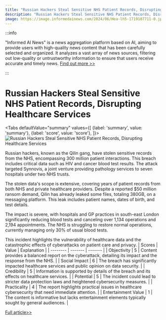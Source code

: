 ```yaml
---
title: "Russian Hackers Steal Sensitive NHS Patient Records, Disrupting Healthcare Services"
description: "Russian Hackers Steal Sensitive NHS Patient Records, Disrupting Healthcare Services"
image: https://image.informedainews.com/2024/06/Hea-lh5-1719107711-0.jpg
---
```



:::info

"Informed AI News" is a news aggregation platform based on AI, aiming to provide users with high-quality news content that has been carefully selected and organized. It analyzes a vast array of news sources, filtering out low-quality or untrustworthy information to ensure that users receive accurate and timely news.  [Find out more >>](/)

:::

# Russian Hackers Steal Sensitive NHS Patient Records, Disrupting Healthcare Services


<Tabs
	defaultValue="summary"
	values={[
	{label: 'summary', value: 'summary'},
	{label: 'score', value: 'score'},
]}>
<TabItem value="summary">
<img
  src="https://image.informedainews.com/2024/06/Hea-lh5-1719107711-0.jpg"
  alt="Russian Hackers Steal Sensitive NHS Patient Records, Disrupting Healthcare Services"
/>



Russian hackers, known as the Qilin gang, have stolen sensitive records from the NHS, encompassing 300 million patient interactions. This breach includes critical data such as HIV and cancer blood test results. The attack targeted Synnovis, a joint venture providing pathology services to seven hospitals under two NHS trusts.

The stolen data's scope is extensive, covering years of patient records from both NHS and private healthcare providers. Despite a reported $50 million ransom demand, Qilin has already leaked some files, totaling 380GB, on a messaging platform. This leak includes patient names, dates of birth, and test details.

The impact is severe, with hospitals and GP practices in south-east London significantly reducing blood tests and canceling over 1,134 operations and 2,194 appointments. The NHS is struggling to restore normal operations, currently managing only 30% of usual blood tests.

This incident highlights the vulnerability of healthcare data and the catastrophic effects of cyberattacks on patient care and privacy.
</TabItem>
<TabItem value="score">
	| Scores     | Value   | Explanation |
	| -------- | ------- | ------- |
	| Objectivity  | 5    | Content provides a balanced report on the cyberattack, detailing its impact and the response from the NHS.    |
	| Social Impact | 6     | The breach has significantly impacted healthcare services and public opinion on data security.    |
	| Credibility    | 5    | Information is supported by details of the breach and its effects on healthcare services.    |
	| Potential    | 5    | The incident could lead to stricter data protection laws and heightened cybersecurity measures.    |
	| Practicality    | 4    | The report highlights practical issues in healthcare cybersecurity that need immediate attention.    |
	| Entertainment Value    | 1    | The content is informative but lacks entertainment elements typically sought by general audiences.    |
</TabItem>
</Tabs>

[Full article>>](https://www.theguardian.com/society/article/2024/jun/21/records-on-300m-patient-interactions-with-nhs-stolen-in-russian-hack)
